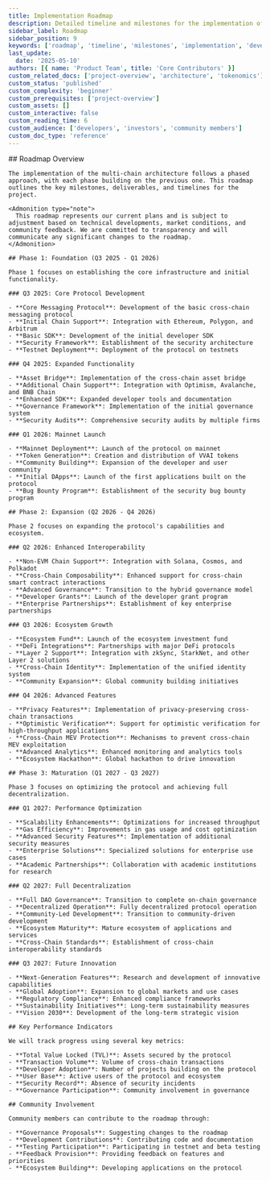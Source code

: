 ```yaml
---
title: Implementation Roadmap
description: Detailed timeline and milestones for the implementation of the multi-chain architecture project.
sidebar_label: Roadmap
sidebar_position: 9
keywords: ['roadmap', 'timeline', 'milestones', 'implementation', 'development']
last_update:
  date: '2025-05-10'
authors: [{ name: 'Product Team', title: 'Core Contributors' }]
custom_related_docs: ['project-overview', 'architecture', 'tokenomics']
custom_status: 'published'
custom_complexity: 'beginner'
custom_prerequisites: ['project-overview']
custom_assets: []
custom_interactive: false
custom_reading_time: 6
custom_audience: ['developers', 'investors', 'community members']
custom_doc_type: 'reference'
---
```



<SectionLevelOne id="implementation-roadmap" title="Implementation Roadmap">
  <ContentBlock>
    ## Roadmap Overview

    The implementation of the multi-chain architecture follows a phased approach, with each phase building on the previous one. This roadmap outlines the key milestones, deliverables, and timelines for the project.

    <Admonition type="note">
      This roadmap represents our current plans and is subject to adjustment based on technical developments, market conditions, and community feedback. We are committed to transparency and will communicate any significant changes to the roadmap.
    </Admonition>

    ## Phase 1: Foundation (Q3 2025 - Q1 2026)

    Phase 1 focuses on establishing the core infrastructure and initial functionality.

    ### Q3 2025: Core Protocol Development

    - **Core Messaging Protocol**: Development of the basic cross-chain messaging protocol
    - **Initial Chain Support**: Integration with Ethereum, Polygon, and Arbitrum
    - **Basic SDK**: Development of the initial developer SDK
    - **Security Framework**: Establishment of the security architecture
    - **Testnet Deployment**: Deployment of the protocol on testnets

    ### Q4 2025: Expanded Functionality

    - **Asset Bridge**: Implementation of the cross-chain asset bridge
    - **Additional Chain Support**: Integration with Optimism, Avalanche, and BNB Chain
    - **Enhanced SDK**: Expanded developer tools and documentation
    - **Governance Framework**: Implementation of the initial governance system
    - **Security Audits**: Comprehensive security audits by multiple firms

    ### Q1 2026: Mainnet Launch

    - **Mainnet Deployment**: Launch of the protocol on mainnet
    - **Token Generation**: Creation and distribution of VVAI tokens
    - **Community Building**: Expansion of the developer and user community
    - **Initial DApps**: Launch of the first applications built on the protocol
    - **Bug Bounty Program**: Establishment of the security bug bounty program

    ## Phase 2: Expansion (Q2 2026 - Q4 2026)

    Phase 2 focuses on expanding the protocol's capabilities and ecosystem.

    ### Q2 2026: Enhanced Interoperability

    - **Non-EVM Chain Support**: Integration with Solana, Cosmos, and Polkadot
    - **Cross-Chain Composability**: Enhanced support for cross-chain smart contract interactions
    - **Advanced Governance**: Transition to the hybrid governance model
    - **Developer Grants**: Launch of the developer grant program
    - **Enterprise Partnerships**: Establishment of key enterprise partnerships

    ### Q3 2026: Ecosystem Growth

    - **Ecosystem Fund**: Launch of the ecosystem investment fund
    - **DeFi Integrations**: Partnerships with major DeFi protocols
    - **Layer 2 Support**: Integration with zkSync, StarkNet, and other Layer 2 solutions
    - **Cross-Chain Identity**: Implementation of the unified identity system
    - **Community Expansion**: Global community building initiatives

    ### Q4 2026: Advanced Features

    - **Privacy Features**: Implementation of privacy-preserving cross-chain transactions
    - **Optimistic Verification**: Support for optimistic verification for high-throughput applications
    - **Cross-Chain MEV Protection**: Mechanisms to prevent cross-chain MEV exploitation
    - **Advanced Analytics**: Enhanced monitoring and analytics tools
    - **Ecosystem Hackathon**: Global hackathon to drive innovation

    ## Phase 3: Maturation (Q1 2027 - Q3 2027)

    Phase 3 focuses on optimizing the protocol and achieving full decentralization.

    ### Q1 2027: Performance Optimization

    - **Scalability Enhancements**: Optimizations for increased throughput
    - **Gas Efficiency**: Improvements in gas usage and cost optimization
    - **Advanced Security Features**: Implementation of additional security measures
    - **Enterprise Solutions**: Specialized solutions for enterprise use cases
    - **Academic Partnerships**: Collaboration with academic institutions for research

    ### Q2 2027: Full Decentralization

    - **Full DAO Governance**: Transition to complete on-chain governance
    - **Decentralized Operation**: Fully decentralized protocol operation
    - **Community-Led Development**: Transition to community-driven development
    - **Ecosystem Maturity**: Mature ecosystem of applications and services
    - **Cross-Chain Standards**: Establishment of cross-chain interoperability standards

    ### Q3 2027: Future Innovation

    - **Next-Generation Features**: Research and development of innovative capabilities
    - **Global Adoption**: Expansion to global markets and use cases
    - **Regulatory Compliance**: Enhanced compliance frameworks
    - **Sustainability Initiatives**: Long-term sustainability measures
    - **Vision 2030**: Development of the long-term strategic vision

    ## Key Performance Indicators

    We will track progress using several key metrics:

    - **Total Value Locked (TVL)**: Assets secured by the protocol
    - **Transaction Volume**: Volume of cross-chain transactions
    - **Developer Adoption**: Number of projects building on the protocol
    - **User Base**: Active users of the protocol and ecosystem
    - **Security Record**: Absence of security incidents
    - **Governance Participation**: Community involvement in governance

    ## Community Involvement

    Community members can contribute to the roadmap through:

    - **Governance Proposals**: Suggesting changes to the roadmap
    - **Development Contributions**: Contributing code and documentation
    - **Testing Participation**: Participating in testnet and beta testing
    - **Feedback Provision**: Providing feedback on features and priorities
    - **Ecosystem Building**: Developing applications on the protocol
  </ContentBlock>
</SectionLevelOne>
